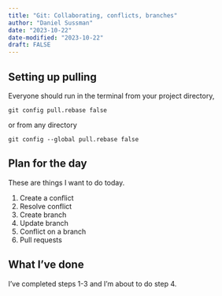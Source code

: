 ```yaml
---
title: "Git: Collaborating, conflicts, branches"
author: "Daniel Sussman"
date: "2023-10-22"
date-modified: "2023-10-22"
draft: FALSE
---
```


## Setting up pulling

Everyone should run in the terminal from your project directory,

```
git config pull.rebase false
```

or from any directory

```
git config --global pull.rebase false
```


## Plan for the day

These are things I want to do today.

1. Create a conflict
2. Resolve conflict
3. Create branch
4. Update branch
5. Conflict on a branch
6. Pull requests

## What I've done

I've completed steps 1-3 and I'm about to do step 4.
